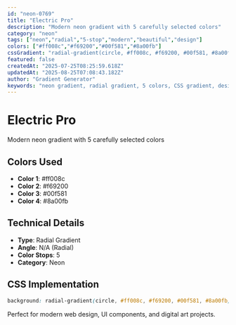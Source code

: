 ```yaml
---
id: "neon-0769"
title: "Electric Pro"
description: "Modern neon gradient with 5 carefully selected colors"
category: "neon"
tags: ["neon","radial","5-stop","modern","beautiful","design"]
colors: ["#ff008c","#f69200","#00f581","#8a00fb"]
cssGradient: "radial-gradient(circle, #ff008c, #f69200, #00f581, #8a00fb)"
featured: false
createdAt: "2025-07-25T08:25:59.618Z"
updatedAt: "2025-08-25T07:08:43.182Z"
author: "Gradient Generator"
keywords: "neon gradient, radial gradient, 5 colors, CSS gradient, design, #ff008c, #f69200, #00f581, #8a00fb"
---
```


# Electric Pro

Modern neon gradient with 5 carefully selected colors

## Colors Used
- **Color 1**: #ff008c
- **Color 2**: #f69200
- **Color 3**: #00f581
- **Color 4**: #8a00fb

## Technical Details
- **Type**: Radial Gradient
- **Angle**: N/A (Radial)
- **Color Stops**: 5
- **Category**: Neon

## CSS Implementation
```css
background: radial-gradient(circle, #ff008c, #f69200, #00f581, #8a00fb);
```

Perfect for modern web design, UI components, and digital art projects.
